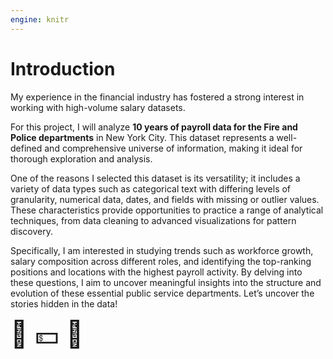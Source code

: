 ```yaml
---
engine: knitr
---
```


# Introduction

My experience in the financial industry has fostered a strong interest in working with high-volume salary datasets.

For this project, I will analyze **10 years of payroll data for the Fire and Police departments** in New York City. This dataset represents a well-defined and comprehensive universe of information, making it ideal for thorough exploration and analysis.

One of the reasons I selected this dataset is its versatility; it includes a variety of data types such as categorical text with differing levels of granularity, numerical data, dates, and fields with missing or outlier values. These characteristics provide opportunities to practice a range of analytical techniques, from data cleaning to advanced visualizations for pattern discovery.

Specifically, I am interested in studying trends such as workforce growth, salary composition across different roles, and identifying the top-ranking positions and locations with the highest payroll activity. By delving into these questions, I aim to uncover meaningful insights into the structure and evolution of these essential public service departments. Let’s uncover the stories hidden in the data!

[🚒 💵 🚓]{style="font-size:300%;"}

<!-- **Instruction** -->

<!-- 1 Introduction index.qmd -->

<!-- Explain why you chose this topic, and the questions you are interested in studying. Provide context for readers who are not familiar with the topic. -->

<!-- (suggested: 1/2 page) 250-500 words -->
